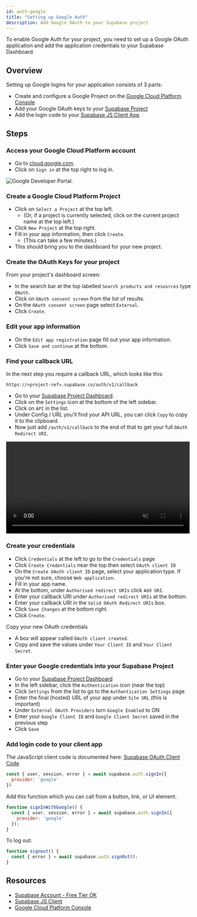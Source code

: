 ```yaml
---
id: auth-google
title: "Setting up Google Auth"
description: Add Google OAuth to your Supabase project
---
```



To enable Google Auth for your project, you need to set up a Google OAuth application and add the application credentials to your Supabase Dashboard.

## Overview

Setting up Google logins for your application consists of 3 parts:

* Create and configure a Google Project on the [Google Cloud Platform Console](https://console.cloud.google.com/home/dashboard)
* Add your Google OAuth keys to your [Supabase Project](https://supabase.io)
* Add the login code to your [Supabase JS Client App](https://github.com/supabase/supabase-js)

## Steps

### Access your Google Cloud Platform account

- Go to [cloud.google.com](https://cloud.google.com).
- Click on `Sign in` at the top right to log in.

![Google Developer Portal.](/img/guides/google-portal.png)

### Create a Google Cloud Platform Project

- Click on `Select a Project` at the top left.
  - (Or, if a project is currently selected, click on the current project name at the top left.)
- Click `New Project` at the top right.
- Fill in your app information, then click `Create`.
  - (This can take a few minutes.)
- This should bring you to the dashboard for your new project.

### Create the OAuth Keys for your project

From your project's dashboard screen:

- In the search bar at the top labelled `Search products and resources` type `OAuth`.
- Click on `OAuth consent screen` from the list of results.
- On the `OAuth consent screen` page select `External`.
- Click `Create`.

### Edit your app information

- On the `Edit app registration` page fill out your app information.
- Click `Save and continue` at the bottom.

### Find your callback URL

In the next step you require a callback URL, which looks like this: 

`https://<project-ref>.supabase.co/auth/v1/callback`

- Go to your [Supabase Project Dashboard](https://supabase.io).
- Click on the `Settings` icon at the bottom of the left sidebar.
- Click on `API` in the list.
- Under Config / URL you'll find your API URL, you can click `Copy` to copy it to the clipboard.
- Now just add `/auth/v1/callback` to the end of that to get your full `OAuth Redirect URI`.

<video width="99%" muted playsInline controls="true">
<source src="/videos/api/api-url-and-key.mp4" type="video/mp4" muted playsInline />
</video>

### Create your credentials

- Click `Credentials` at the left to go to the `Credentials` page
- Click `Create Credentials` near the top then select `OAuth client ID`
- On the `Create OAuth client ID` page, select your application type.  If you're not sure, choose `Web application`.
- Fill in your app name.
- At the bottom, under `Authorised redirect URIs` click `Add URI`.
- Enter your callback URI under `Authorised redirect URIs` at the bottom.
- Enter your callback URI in the `Valid OAuth Redirect URIs` box.
- Click `Save Changes` at the bottom right.
- Click `Create`.

Copy your new OAuth credentials

- A box will appear called `OAuth client created`.
- Copy and save the values under `Your Client ID` and `Your Client Secret`.


### Enter your Google credentials into your Supabase Project

- Go to your [Supabase Project Dashboard](https://supabase.io)
- In the left sidebar, click the `Authentication` icon (near the top)
- Click `Settings` from the list to go to the `Authentication Settings` page
- Enter the final (hosted) URL of your app under `Site URL` (this is important)
- Under `External OAuth Providers` turn `Google Enabled` to ON
- Enter your `Google Client ID` and `Google Client Secret` saved in the previous step
- Click `Save`

### Add login code to your client app

The JavaScript client code is documented here: [Supabase OAuth Client Code](https://supabase.io/docs/reference/javascript/auth-signin#sign-in-using-third-party-providers)

```js
const { user, session, error } = await supabase.auth.signIn({
  provider: 'google'
})
```

Add this function which you can call from a button, link, or UI element.

```js
function signInWithGoogle() {
  const { user, session, error } = await supabase.auth.signIn({
    provider: 'google'
  });
}
```

To log out:

```js
function signout() {
  const { error } = await supabase.auth.signOut();
}
```

## Resources

* [Supabase Account - Free Tier OK](https://supabase.io)
* [Supabase JS Client](https://github.com/supabase/supabase-js)
* [Google Cloud Platform Console](https://console.cloud.google.com/home/dashboard)
